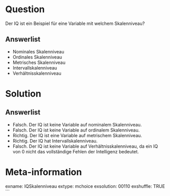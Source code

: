 
Question
========

Der IQ ist ein Beispiel für eine Variable mit welchem Skalenniveau?

Answerlist
----------

* Nominales Skalenniveau
* Ordinales Skalenniveau
* Metrisches Skalenniveau
* Intervallskalenniveau
* Verhältnisskalenniveau

Solution
========

Answerlist
----------

* Falsch. Der IQ ist keine Variable auf nominalem Skalenniveau.
* Falsch. Der IQ ist keine Variable auf ordinalem Skalenniveau.
* Richtig. Der IQ ist eine Variable auf metrischem Skalenniveau.
* Richtig. Der IQ hat Intervallskalenniveau.
* Falsch. Der IQ ist keine Variable auf Verhältnisskalenniveau, da ein IQ von 0 nicht das vollständige Fehlen der Intelligenz bedeutet.

Meta-information
================
exname: IQSkalenniveau
extype: mchoice 
exsolution: 00110
exshuffle: TRUE
```